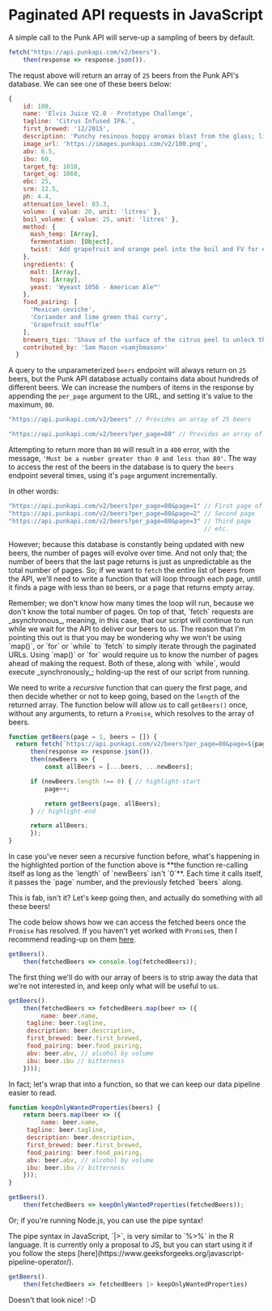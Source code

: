 
# Paginated API requests in JavaScript

A simple call to the Punk API will serve-up a sampling of beers by default.

```javascript
fetch("https://api.punkapi.com/v2/beers").
    then(response => response.json()).
```

The requst above will return an array of `25` beers from the Punk API's database.
We can see one of these beers below:

```javascript
{
    id: 100,
    name: 'Elvis Juice V2.0 - Prototype Challenge',
    tagline: 'Citrus Infused IPA.',
    first_brewed: '12/2015',
    description: 'Punchy resinous hoppy aromas blast from the glass; light floral and citrus notes riff against huge piney character. Showcasing Citra, Simcoe and Amarillo at their absolute best. A huge dose of grapefruit peel brings swirls of fresh pithy zest, accentuating the dry hops and building on the dry, biscuit malt base.',
    image_url: 'https://images.punkapi.com/v2/100.png',
    abv: 6.5,
    ibu: 60,
    target_fg: 1010,
    target_og: 1060,
    ebc: 25,
    srm: 12.5,
    ph: 4.4,
    attenuation_level: 83.3,
    volume: { value: 20, unit: 'litres' },
    boil_volume: { value: 25, unit: 'litres' },
    method: {
      mash_temp: [Array],
      fermentation: [Object],
      twist: 'Add grapefruit and orange peel into the boil and FV for extra citrus twist'
    },
    ingredients: {
      malt: [Array],
      hops: [Array],
      yeast: 'Wyeast 1056 - American Ale™'
    },
    food_pairing: [
      'Mexican ceviche',
      'Coriander and lime green thai curry',
      'Grapefruit souffle'
    ],
    brewers_tips: 'Shave of the surface of the citrus peel to unlock the highly aromatic compounds into the beer. Avoid putting any white pith into the brew as it will create an intense and unpleasant bitterness.',
    contributed_by: 'Sam Mason <samjbmason>'
  }
```

A query to the unparameterized `beers` endpoint will always return on `25` beers, but the Punk API database actually contains data about hundreds of different beers.
We can increase the numbers of items in the response by appending the `per_page` argument to the URL, and setting it's value to the maximum, `80`.

```javascript
"https://api.punkapi.com/v2/beers" // Provides an array of 25 beers

"https://api.punkapi.com/v2/beers?per_page=80" // Provides an array of max 80 beers 
```

Attempting to return more than `80` will result in a `400` error, with the message, `'Must be a number greater than 0 and less than 80'`.
The way to access the rest of the beers in the database is to query the `beers` endpoint several times, using it's `page` argument incrementally.

In other words:

```javascript
"https://api.punkapi.com/v2/beers?per_page=80&page=1" // First page of 80 beers // highlight-line
"https://api.punkapi.com/v2/beers?per_page=80&page=2" // Second page 
"https://api.punkapi.com/v2/beers?per_page=80&page=3" // Third page 
                                                      // etc.
```

However; because this database is constantly being updated with new beers, the number of pages will evolve over time.
And not only that; the number of beers that the last page returns is just as unpredictable as the total number of pages.
So; if we want to `fetch` the entire list of beers from the API, we'll need to write a function that will loop through each page, until it finds a page with less than `80` beers, or a page that returns empty array.

<Pullquote narrow={true}>
	Remember; we don't know how many times the loop will run, because we don't know the total number of pages.
	On top of that, `fetch` requests are _asynchronous_, meaning, in this case, that our script will continue to run while we wait for the API to deliver our beers to us.
	The reason that I'm pointing this out is that you may be wondering why we won't be using `map()`, or `for` or `while` to `fetch` to simply iterate through the paginated URLs.
	Using `map()` or `for` would require us to know the number of pages ahead of making the request.
	Both of these, along with `while`, would execute _synchronously_; holding-up the rest of our script from running. 
</Pullquote>

We need to write a _recursive_ function that can query the first page, and then decide whether or not to keep going, based on the `length` of the returned array.
The function below will allow us to call `getBeers()` once, without any arguments, to return a `Promise`, which resolves to the array of beers.

```javascript
function getBeers(page = 1, beers = []) {
  return fetch(`https://api.punkapi.com/v2/beers?per_page=80&page=${page}`).
      then(response => response.json()).
      then(newBeers => {
          const allBeers = [...beers, ...newBeers];

	  if (newBeers.length !== 0) { // highlight-start
	      page++;

	      return getBeers(page, allBeers);
	  } // highlight-end

	  return allBeers;
	  });
}
```

<Pullquote narrow={true}>
	In case you've never seen a recursive function before, what's happening in the highlighted portion of the function above is **the function re-calling itself as long as the `length` of `newBeers` isn't `0`**. 
	Each time it calls itself, it passes the `page` number, and the previously fetched `beers` along.
</Pullquote>

This is fab, isn't it?
Let's keep going then, and actually do something with all these beers!

The code below shows how we can access the fetched beers once the `Promise` has resolved.
If you haven't yet worked with `Promise`s, then I recommend reading-up on them [here](https://medium.com/@kevinyckim33/what-are-promises-in-javascript-f1a5fc5b34bf).

```javascript
getBeers().
    then(fetchedBeers => console.log(fetchedBeers));
```

The first thing we'll do with our array of beers is to strip away the data that we're not interested in, and keep only what will be useful to us.

```javascript
getBeers().
    then(fetchedBeers => fetchedBeers.map(beer => ({
         name: beer.name,
	 tagline: beer.tagline,
	 description: beer.description,
	 first_brewed: beer.first_brewed,
	 food_pairing: beer.food_pairing,
	 abv: beer.abv, // alcohol by volume
	 ibu: beer.ibu // bitterness
    })));
```

In fact; let's wrap that into a function, so that we can keep our data pipeline easier to read.

```javascript
function keepOnlyWantedProperties(beers) {
    return beers.map(beer => ({
         name: beer.name,
	 tagline: beer.tagline,
	 description: beer.description,
	 first_brewed: beer.first_brewed,
	 food_pairing: beer.food_pairing,
	 abv: beer.abv, // alcohol by volume
	 ibu: beer.ibu // bitterness
    }));
}

getBeers().
    then(fetchedBeers => keepOnlyWantedProperties(fetchedBeers));
```

Or; if you're running Node.js, you can use the pipe syntax!

<Pullquote narrow={true}>
The pipe syntax in JavaScript, `|>`, is very similar to `%>%` in the R language.
It is currently only a proposal to JS, but you can start using it if you follow the steps [here](https://www.geeksforgeeks.org/javascript-pipeline-operator/). 
</Pullquote>

```javascript
getBeers().
    then(fetchedBeers => fetchedBeers |> keepOnlyWantedProperties)
```

Doesn't that look nice! :-D


